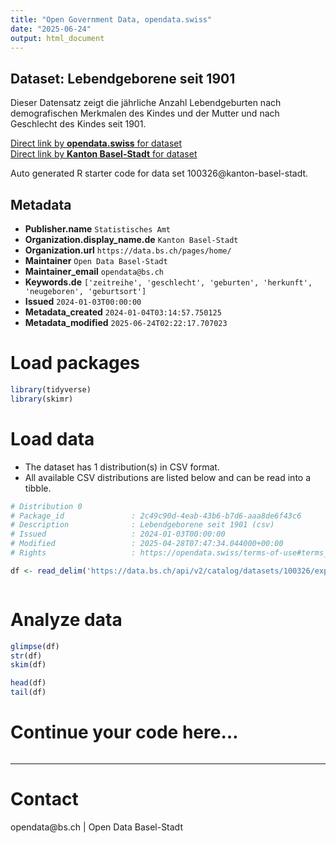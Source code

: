 ```yaml
---
title: "Open Government Data, opendata.swiss"
date: "2025-06-24"
output: html_document
---
```


## Dataset: Lebendgeborene seit 1901

Dieser Datensatz zeigt die jährliche Anzahl Lebendgeburten nach demografischen Merkmalen des Kindes und der Mutter und nach Geschlecht des Kindes seit 1901.

[Direct link by **opendata.swiss** for dataset](https://opendata.swiss/de/dataset/lebendgeborene-seit-1901)<br>
[Direct link by **Kanton Basel-Stadt** for dataset](https://data.bs.ch/explore/dataset/100326/)

Auto generated R starter code for data set 100326@kanton-basel-stadt.

## Metadata

- **Publisher.name** `Statistisches Amt`
- **Organization.display_name.de** `Kanton Basel-Stadt`
- **Organization.url** `https://data.bs.ch/pages/home/`
- **Maintainer** `Open Data Basel-Stadt`
- **Maintainer_email** `opendata@bs.ch`
- **Keywords.de** `['zeitreihe', 'geschlecht', 'geburten', 'herkunft', 'neugeboren', 'geburtsort']`
- **Issued** `2024-01-03T00:00:00`
- **Metadata_created** `2024-01-04T03:14:57.750125`
- **Metadata_modified** `2025-06-24T02:22:17.707023`


# Load packages

```r

library(tidyverse)
library(skimr)

```

# Load data

-   The dataset has 1 distribution(s) in CSV format.
-   All available CSV distributions are listed below and can be read into a tibble.

```r

# Distribution 0
# Package_id               : 2c49c90d-4eab-43b6-b7d6-aaa8de6f43c6
# Description              : Lebendgeborene seit 1901 (csv)
# Issued                   : 2024-01-03T00:00:00
# Modified                 : 2025-04-28T07:47:34.044000+00:00
# Rights                   : https://opendata.swiss/terms-of-use#terms_by

df <- read_delim('https://data.bs.ch/api/v2/catalog/datasets/100326/exports/csv?use_labels=true')



```

# Analyze data

```r

glimpse(df)
str(df)
skim(df)

head(df)
tail(df)

```

# Continue your code here...

```r

```

------------------------------------------------------------------------

# Contact

opendata@bs.ch | Open Data Basel-Stadt
